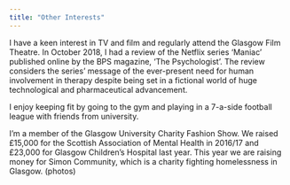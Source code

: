 ```yaml
---
title: "Other Interests"
---
```


I have a keen interest in TV and film and regularly attend the Glasgow Film Theatre. In October 2018, I had a review of the Netflix series ‘Maniac’ published online by the BPS magazine, ‘The Psychologist’. The review considers the series’ message of the ever-present need for human involvement in therapy despite being set in a fictional world of huge technological and pharmaceutical advancement.

I enjoy keeping fit by going to the gym and playing in a 7-a-side football league with friends from university.

I’m a member of the Glasgow University Charity Fashion Show. We raised £15,000 for the Scottish Association of Mental Health in 2016/17 and £23,000 for Glasgow Children’s Hospital last year. This year we are raising money for Simon Community, which is a charity fighting homelessness in Glasgow.  (photos)
